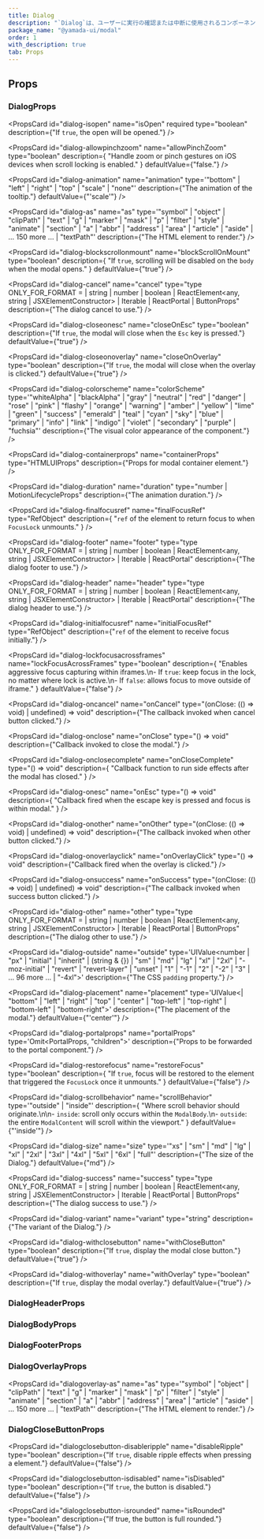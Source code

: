 ```yaml
---
title: Dialog
description: "`Dialog`は、ユーザーに実行の確認または中断に使用されるコンポーネントです。"
package_name: "@yamada-ui/modal"
order: 1
with_description: true
tab: Props
---
```


## Props

### DialogProps

<PropsCard
  id="dialog-isopen"
  name="isOpen"
  required
  type="boolean"
  description={"If `true`, the open will be opened."}
/>

<PropsCard
  id="dialog-allowpinchzoom"
  name="allowPinchZoom"
  type="boolean"
  description={
    "Handle zoom or pinch gestures on iOS devices when scroll locking is enabled."
  }
  defaultValue={"false."}
/>

<PropsCard
  id="dialog-animation"
  name="animation"
  type='"bottom" | "left" | "right" | "top" | "scale" | "none"'
  description={"The animation of the tooltip."}
  defaultValue={"'scale'"}
/>

<PropsCard
  id="dialog-as"
  name="as"
  type='"symbol" | "object" | "clipPath" | "text" | "g" | "marker" | "mask" | "p" | "filter" | "style" | "animate" | "section" | "a" | "abbr" | "address" | "area" | "article" | "aside" | ... 150 more ... | "textPath"'
  description={"The HTML element to render."}
/>

<PropsCard
  id="dialog-blockscrollonmount"
  name="blockScrollOnMount"
  type="boolean"
  description={
    "If `true`, scrolling will be disabled on the `body` when the modal opens."
  }
  defaultValue={"true"}
/>

<PropsCard
  id="dialog-cancel"
  name="cancel"
  type="type ONLY_FOR_FORMAT =
  | string
  | number
  | boolean
  | ReactElement<any, string | JSXElementConstructor<any>>
  | Iterable<ReactNode>
  | ReactPortal
  | ButtonProps"
  description={"The dialog cancel to use."}
/>

<PropsCard
  id="dialog-closeonesc"
  name="closeOnEsc"
  type="boolean"
  description={"If `true`, the modal will close when the `Esc` key is pressed."}
  defaultValue={"true"}
/>

<PropsCard
  id="dialog-closeonoverlay"
  name="closeOnOverlay"
  type="boolean"
  description={"If `true`, the modal will close when the overlay is clicked."}
  defaultValue={"true"}
/>

<PropsCard
  id="dialog-colorscheme"
  name="colorScheme"
  type='"whiteAlpha" | "blackAlpha" | "gray" | "neutral" | "red" | "danger" | "rose" | "pink" | "flashy" | "orange" | "warning" | "amber" | "yellow" | "lime" | "green" | "success" | "emerald" | "teal" | "cyan" | "sky" | "blue" | "primary" | "info" | "link" | "indigo" | "violet" | "secondary" | "purple" | "fuchsia"'
  description={"The visual color appearance of the component."}
/>

<PropsCard
  id="dialog-containerprops"
  name="containerProps"
  type="HTMLUIProps"
  description={"Props for modal container element."}
/>

<PropsCard
  id="dialog-duration"
  name="duration"
  type="number | MotionLifecycleProps<number>"
  description={"The animation duration."}
/>

<PropsCard
  id="dialog-finalfocusref"
  name="finalFocusRef"
  type="RefObject<FocusableElement>"
  description={
    "`ref` of the element to return focus to when `FocusLock` unmounts."
  }
/>

<PropsCard
  id="dialog-footer"
  name="footer"
  type="type ONLY_FOR_FORMAT =
  | string
  | number
  | boolean
  | ReactElement<any, string | JSXElementConstructor<any>>
  | Iterable<ReactNode>
  | ReactPortal"
  description={"The dialog footer to use."}
/>

<PropsCard
  id="dialog-header"
  name="header"
  type="type ONLY_FOR_FORMAT =
  | string
  | number
  | boolean
  | ReactElement<any, string | JSXElementConstructor<any>>
  | Iterable<ReactNode>
  | ReactPortal"
  description={"The dialog header to use."}
/>

<PropsCard
  id="dialog-initialfocusref"
  name="initialFocusRef"
  type="RefObject<FocusableElement>"
  description={"`ref` of the element to receive focus initially."}
/>

<PropsCard
  id="dialog-lockfocusacrossframes"
  name="lockFocusAcrossFrames"
  type="boolean"
  description={
    "Enables aggressive focus capturing within iframes.\n- If `true`: keep focus in the lock, no matter where lock is active.\n- If `false`:  allows focus to move outside of iframe."
  }
  defaultValue={"false"}
/>

<PropsCard
  id="dialog-oncancel"
  name="onCancel"
  type="(onClose: (() => void) | undefined) => void"
  description={"The callback invoked when cancel button clicked."}
/>

<PropsCard
  id="dialog-onclose"
  name="onClose"
  type="() => void"
  description={"Callback invoked to close the modal."}
/>

<PropsCard
  id="dialog-onclosecomplete"
  name="onCloseComplete"
  type="() => void"
  description={
    "Callback function to run side effects after the modal has closed."
  }
/>

<PropsCard
  id="dialog-onesc"
  name="onEsc"
  type="() => void"
  description={
    "Callback fired when the escape key is pressed and focus is within modal."
  }
/>

<PropsCard
  id="dialog-onother"
  name="onOther"
  type="(onClose: (() => void) | undefined) => void"
  description={"The callback invoked when other button clicked."}
/>

<PropsCard
  id="dialog-onoverlayclick"
  name="onOverlayClick"
  type="() => void"
  description={"Callback fired when the overlay is clicked."}
/>

<PropsCard
  id="dialog-onsuccess"
  name="onSuccess"
  type="(onClose: (() => void) | undefined) => void"
  description={"The callback invoked when success button clicked."}
/>

<PropsCard
  id="dialog-other"
  name="other"
  type="type ONLY_FOR_FORMAT =
  | string
  | number
  | boolean
  | ReactElement<any, string | JSXElementConstructor<any>>
  | Iterable<ReactNode>
  | ReactPortal
  | ButtonProps"
  description={"The dialog other to use."}
/>

<PropsCard
  id="dialog-outside"
  name="outside"
  type='UIValue<number | "px" | "initial" | "inherit" | (string & {}) | "sm" | "md" | "lg" | "xl" | "2xl" | "-moz-initial" | "revert" | "revert-layer" | "unset" | "1" | "-1" | "2" | "-2" | "3" | ... 96 more ... | "-4xl">'
  description={"The CSS `padding` property."}
/>

<PropsCard
  id="dialog-placement"
  name="placement"
  type='UIValue<| "bottom"
  | "left"
  | "right"
  | "top"
  | "center"
  | "top-left"
  | "top-right"
  | "bottom-left"
  | "bottom-right">'
  description={"The placement of the modal."}
  defaultValue={"'center'"}
/>

<PropsCard
  id="dialog-portalprops"
  name="portalProps"
  type='Omit<PortalProps, "children">'
  description={"Props to be forwarded to the portal component."}
/>

<PropsCard
  id="dialog-restorefocus"
  name="restoreFocus"
  type="boolean"
  description={
    "If `true`, focus will be restored to the element that triggered the `FocusLock` once it unmounts."
  }
  defaultValue={"false"}
/>

<PropsCard
  id="dialog-scrollbehavior"
  name="scrollBehavior"
  type='"outside" | "inside"'
  description={
    "Where scroll behavior should originate.\n\n- `inside`: scroll only occurs within the `ModalBody`.\n- `outside`: the entire `ModalContent` will scroll within the viewport."
  }
  defaultValue={"'inside'"}
/>

<PropsCard
  id="dialog-size"
  name="size"
  type='"xs" | "sm" | "md" | "lg" | "xl" | "2xl" | "3xl" | "4xl" | "5xl" | "6xl" | "full"'
  description={"The size of the Dialog."}
  defaultValue={"md"}
/>

<PropsCard
  id="dialog-success"
  name="success"
  type="type ONLY_FOR_FORMAT =
  | string
  | number
  | boolean
  | ReactElement<any, string | JSXElementConstructor<any>>
  | Iterable<ReactNode>
  | ReactPortal
  | ButtonProps"
  description={"The dialog success to use."}
/>

<PropsCard
  id="dialog-variant"
  name="variant"
  type="string"
  description={"The variant of the Dialog."}
/>

<PropsCard
  id="dialog-withclosebutton"
  name="withCloseButton"
  type="boolean"
  description={"If `true`, display the modal close button."}
  defaultValue={"true"}
/>

<PropsCard
  id="dialog-withoverlay"
  name="withOverlay"
  type="boolean"
  description={"If `true`, display the modal overlay."}
  defaultValue={"true"}
/>

### DialogHeaderProps

### DialogBodyProps

### DialogFooterProps

### DialogOverlayProps

<PropsCard
  id="dialogoverlay-as"
  name="as"
  type='"symbol" | "object" | "clipPath" | "text" | "g" | "marker" | "mask" | "p" | "filter" | "style" | "animate" | "section" | "a" | "abbr" | "address" | "area" | "article" | "aside" | ... 150 more ... | "textPath"'
  description={"The HTML element to render."}
/>

### DialogCloseButtonProps

<PropsCard
  id="dialogclosebutton-disableripple"
  name="disableRipple"
  type="boolean"
  description={"If `true`, disable ripple effects when pressing a element."}
  defaultValue={"false"}
/>

<PropsCard
  id="dialogclosebutton-isdisabled"
  name="isDisabled"
  type="boolean"
  description={"If `true`, the button is disabled."}
  defaultValue={"false"}
/>

<PropsCard
  id="dialogclosebutton-isrounded"
  name="isRounded"
  type="boolean"
  description={"If true, the button is full rounded."}
  defaultValue={"false"}
/>
